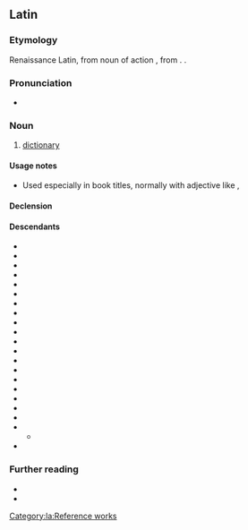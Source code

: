 ==Latin==

===Etymology===
Renaissance Latin, from noun of action {{suf|la|dictiō|t1=speaking|ārium}}, from {{m|la|dīcō|t=say, speak}}. {{etydate|1481}}.

===Pronunciation===
* {{la-IPA|dictiōnārium|eccl=yes}}

===Noun===
{{la-noun|dictiōnārium<2.-ium>}} {{tlb|la|Medieval Latin}}

# [[dictionary]]

====Usage notes====
* Used especially in book titles, normally with adjective like {{m|la||Dictionarium Latino Lusitanicum|Latin-Portuguese Dictionary}}, {{m|la||Dictionarium Latinogermanicum/Latino-Germanicum|Latin-German Dictionary}}

====Declension====
{{la-ndecl|dictiōnārium<2.-ium>}}

====Descendants====
{{top4}}
* {{desc|ast|diccionariu|lbor=1}}
* {{desc|rup|dictsiunar|lbor=1}}
* {{desc|roa-brg|diccionâre|lbor=1}}
* {{desc|ca|diccionari|lbor=1}}
* {{desc|co|dizziunariu|lbor=1}}
* {{desc|en|dictionary|lbor=1}}
* {{desc|frp|diccionèro|lbor=1}}
* {{desc|gl|dicionario|lbor=1}}
* {{desc|it|dizionario|lbor=1}}
* {{desctree|frm|dictionnaire|lbor=1}}
* {{desc|nap|dezziunario|lbor=1}}
* {{desc|nrf|dictionnaithe|lbor=1|q=Jersey}}
* {{desc|oc|diccionari|lbor=1}}
* {{desc|pms|dissionari|lbor=1}}
* {{desc|pt|dicionário|lbor=1}}
* {{desc|ro|dicționar|lbor=1}}
* {{desc|rm|dicziunari|lbor=1}}
* {{desc|sc|dizionariu|lbor=1}}
* {{desc|sco|dictionar|lbor=1}}
* {{desc|scn|dizziunariu|lbor=1}}
** {{desc|mt|dizzjunarju|bor=1}}
* {{desc|es|diccionario|lbor=1}}
{{bottom}}

===Further reading===
* {{R:Gaffiot}}
* {{R:NLW}}

[[Category:la:Reference works]]